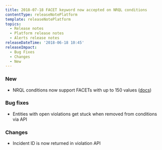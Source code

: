 ```yaml
---
title: 2018-07-18 FACET keyword now accepted on NRQL conditions
contentType: releaseNotePlatform
template: releaseNotePlatform
topics:
  - Release notes
  - Platform release notes
  - Alerts release notes
releaseDateTime: '2018-06-18 10:45'
releaseImpact:
  - Bug Fixes
  - Changes
  - New
---
```


### New

* NRQL conditions now support FACETs with up to 150 values ([docs](https://docs.newrelic.com/docs/alerts/new-relic-alerts/defining-conditions/create-alert-conditions-nrql-queries))

### Bug fixes

* Entities with open violations get stuck when removed from conditions via API

### Changes

* Incident ID is now returned in violation API
